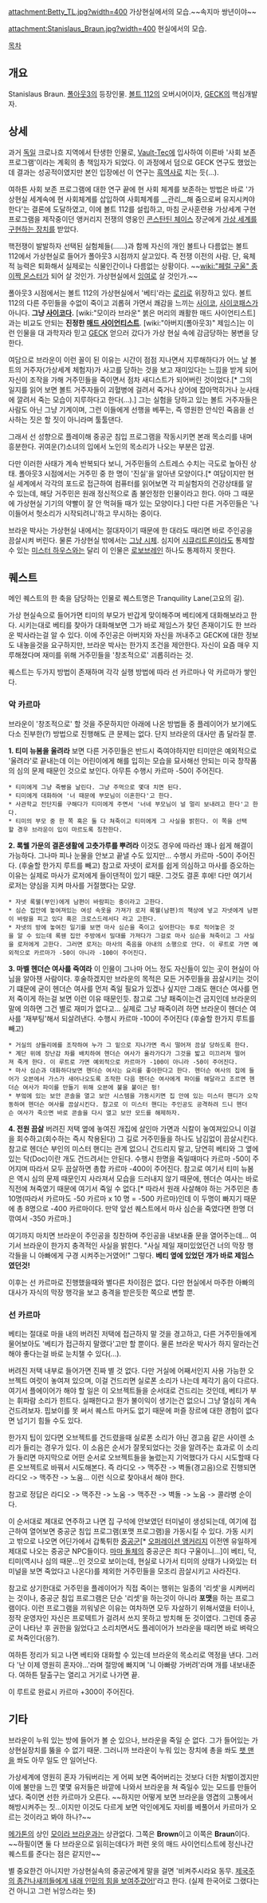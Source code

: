attachment:Betty_TL.jpg?width=400
가상현실에서의 모습.~~속지마 쌍년이야~~

attachment:Stanislaus_Braun.jpg?width=400
현실에서의 모습.

[[목차]]

== 개요 ==
Stanislaus Braun. [[폴아웃3]]의 등장인물. [[볼트 112]]의 오버시어이자, [[GECK]]의 핵심개발자.

== 상세 ==
과거 [[독일]] 크로나흐 지역에서 탄생한 인물로, [[Vault-Tec]]에 입사하여 이른바 '사회 보존 프로그램'이라는 계획의 총 책임자가 되었다. 이 과정에서 덤으로 GECK 연구도 했었는데 결과는 성공적이였지만 본인 입장에선 이 연구는 [[흑역사]]로 치는 듯(...).

여하튼 사회 보존 프로그램에 대한 연구 끝에 현 사회 체계를 보존하는 방법은 바로 '가상현실 세계속에 현 사회체계를 삽입하여 사회체계를 __관리__해 줌으로써 유지시켜야 한다'는 결론에 도달하였고, 이에 볼트 112를 설립하고, 마침 군사훈련용 가상세계 구현 프로그램을 제작중이던 앵커리지 전쟁의 영웅인 [[콘스탄틴 체이스]] 장군에게 [[오퍼레이션 앵커리지|가상 세계를 구현하는 장치]]를 받았다. 

핵전쟁이 발발하자 선택된 실험체들(……)과 함께 자신의 개인 볼트나 다름없는 볼트 112에서 가상현실로 들어가 폴아웃3 시점까지 살고있다. 즉 전쟁 이전의 사람. 단, 육체적 능력은 퇴화해서 실제로는 식물인간이나 다름없는 상황이다. ~~[[wiki:"페럴 구울" 종이짝 몬스터]]가 되어 살 것인가. 가상현실에서 [[잉여]]로 살 것인가.~~

폴아웃3 시점에서는 볼트 112의 가상현실에서 '베티'라는 [[로리]]로 위장하고 있다. 볼트 112의 다른 주민들을 수없이 죽이고 괴롭혀 가면서 쾌감을 느끼는 [[사이코]], [[사이코패스]]가 아니다. '''그냥 [[사이코]]다.''' [wiki:"모이라 브라운" 붉은 머리의 쾌활한 매드 사이언티스트]과는 비교도 안되는 '''진정한 [[매드 사이언티스트]]'''. [wiki:"아버지(폴아웃3)" 제임스]는 이런 인물을 대 과학자라 믿고 [[GECK]] 얻으러 갔다가 가상 현실 속에 감금당하는 봉변을 당한다. 

여담으로 브라운이 이런 꼴이 된 이유는 시간이 점점 지나면서 지루해하다가 어느 날 볼트의 거주자(가상세계 체험자)가 사고를 당하는 것을 보고 재미있다는 느낌을 받게 되어 자신이 조작을 가해 거주민들을 죽이면서 점차 새디스트가 되어버린 것이었다.[* 그의 일지를 읽어 보면 볼트 거주자들이 괴혈병에 걸려서 죽거나 상어에 잡아먹히거나 눈사태에 깔려서 죽는 모습이 지루하다고 한다(...).] 그는 실험을 당하고 있는 볼트 거주자들은 사람도 아닌 그냥 기계이며, 그런 이들에게 선행을 베푸는, 즉 영원한 안식인 죽음을 선사하는 짓은 할 짓이 아니라며 툴툴댄다.

그래서 선 성향으로 플레이해 중공군 침입 프로그램을 작동시키면 본래 목소리를 내며 흥분한다. 귀여운(?)소녀의 입에서 노인의 목소리가 나오는 부분은 압권.

다만 이러한 사태가 계속 반복되다 보니, 거주민들의 스트레스 수치는 극도로 높아진 상태. 폴아웃3 시점에서는 거주민 중 한 명이 '진실'을 알아낸 모양이다.[* 여담이지만 현실 세계에서 각각의 포드로 접근하여 컴퓨터를 읽어보면 각 피실험자의 건강상태를 알 수 있는데, 해당 거주민은 원래 정신적으로 좀 불안정한 인물이라고 한다. 아마 그 때문에 가상현실 기기의 약빨이 잘 안 먹혀들 때가 있는 모양이다.] 다만 다른 거주민들은 '나이들어서 헛소리가 시작되려니'하고 무시하는 중이다.

브라운 박사는 가상현실 내에서는 절대자이기 때문에 한 대라도 때리면 바로 주인공을 끔살시켜 버린다. 물론 가상현실 밖에서는 [[그냥 시체]]. 심지어 [[시큐리트론]]이라도 통제할 수 있는 [[미스터 하우스]]와는 달리 이 인물은 [[로보브레인]] 하나도 통제하지 못한다.

== 퀘스트 ==
메인 퀘스트의 한 축을 담당하는 인물로 퀘스트명은 Tranquility Lane(고요의 길).

가상 현실속으로 들어가면 티미의 부모가 반갑게 맞이해주며 베티에게 대화해보라고 한다. 시키는대로 베티를 찾아가 대화해보면 그가 바로 제임스가 찾던 존재이기도 한 브라운 박사라는걸 알 수 있다. 이에 주인공은 아버지와 자신을 꺼내주고 GECK에 대한 정보도 내놓을것을 요구하지만, 브라운 박사는 한가지 조건을 제안한다. 자신이 요즘 매우 지루해졌다며 재미를 위해 거주민들을 '창조적으로' 괴롭히라는 것.

퀘스트는 두가지 방법이 존재하며 각각 실행 방법에 따라 선 카르마나 악 카르마가 쌓인다.

=== 악 카르마 ===
브라운이 '창조적으로' 할 것을 주문하지만 아래에 나온 방법들 중 플레이어가 보기에도 다소 진부한(?) 방법으로 진행해도 큰 문제는 없다. 단지 브라운의 대사만 좀 달라질 뿐. 

'''1. 티미 뉴봄을 울려라'''
보면 다른 거주민들은 반드시 죽여야하지만 티미만은 예외적으로 '울려라'로 끝내는데 이는 어린이에게 해를 입히는 모습을 묘사해선 안되는 미국 창작품의 심의 문제 때문인 것으로 보인다. 아무튼 수행시 카르마 -50이 주어진다.

 * 티미에게 그냥 죽빵을 날린다. 그냥 주먹으로 몇대 치면 된다.
 * 티미에게 대화하여 '너 때문에 부모님이 이혼한다'고 한다.
 * 사관학교 전단지를 구해다가 티미에게 주면서 '너네 부모님이 널 멀리 보내려고 한다'고 한다.
 * 티미의 부모 중 한 쪽 혹은 둘 다 쳐죽이고 티미에게 그 사실을 밝힌다. 이 쪽을 선택할 경우 브라운이 입이 마르도록 칭찬한다.

'''2. 록웰 가문의 결혼생활에 고춧가루를 뿌려라'''
이것도 경우에 따라선 꽤나 쉽게 해결이 가능하다. 그나마 피나 눈물을 안보고 끝낼 수도 있지만... 수행시 카르마 -50이 주어진다. (후술할 한가지 루트를 빼고) 참고로 자넷이 로저를 쉽게 의심하고 마사를 증오하는 이유는 실제로 마사가 로저에게 들이댄적이 있기 때문. 그것도 결혼 후에! 다만 여기서 로저는 양심을 지켜 마사를 거절했다는 모양.

 * 자넷 록웰(부인)에게 남편이 바람피는 중이라고 고한다.
 * 심슨 집안에 놓여져있는 여성 속옷을 가져가 로저 록웰(남편)의 책상에 넣고 자넷에게 남편이 바람을 피고 있다 혹은 크로스드레서다 라고 고한다.
 * 자넷의 방에 놓여진 일기를 보면 마사 심슨을 죽이고 싶어한다는 투로 적어놓은 것을 알 수 있는데 록웬 집안 주방에서 밀대를 가져다가 그걸로 마사 심슨을 쳐죽이고 그 사실을 로저에게 고한다. 그러면 로저는 마사의 죽음을 아내의 소행으로 안다. 이 루트로 가면 예외적으로 카르마가 -50이 아니라 -100이 주어진다.

'''3. 마벨 헨더슨 여사를 죽여라'''
이 인물이 그나마 어느 정도 자신들이 있는 곳이 현실이 아님을 알아챈 사람이다. 후술하겠지만 브라운의 목적은 모든 거주민들을 끔살시키는 것이기 떄문에 굳이 헨더슨 여사를 먼저 죽일 필요가 있겠나 싶지만 그래도 핸더슨 여사를 먼저 죽이게 하는걸 보면 이런 이유 때문인듯. 참고로 그냥 패죽이는건 금지인데 브라운의 말에 의하면 그건 별로 재미가 없다고... 실제로 그냥 패죽이려 하면 브라운이 헨더슨 여사를 '재부팅'해서 되살려낸다. 수행시 카르마 -100이 주어진다 (후술할 한가지 루트를 빼고)

 * 거실의 샹들리에를 조작하여 누가 그 밑으로 지나가면 즉시 떨어져 끔살 당하도록 한다.
 * 계단 위에 장난감 차를 배치하여 헨더슨 여사가 올라가다가 그것을 밟고 미끄러져 떨어져 죽게 한다. 이 루트로 가면 예외적으로 카르마가 -100이 아니라 -50이 주어진다.
 * 마사 심슨과 대화하다보면 헨더슨 여사는 요리를 좋아한다고 한다. 헨더슨 여사의 집에 들어가 오븐에서 가스가 새어나오도록 조작한 다음 헨더슨 여사에게 파이를 해달라고 조르면 헨더슨 여사가 파이를 만들기 위해 오븐에 불을 붙이곤 펑!
 * 부엌에 있는 보안 콘솔을 열고 보안 시스템을 가동시키면 집 안에 있는 미스터 핸디가 오작동하여 헨더슨 여사를 끔살시킨다. 참고로 이 미스터 핸디는 주인공도 공격하려 드니 헨더슨 여사가 죽으면 바로 콘솔을 다시 열고 보안 모드를 해제하자.

'''4. 전원 끔살'''
버려진 저택 옆에 놓여진 개집에 살인마 가면과 식칼이 놓여져있으니 이걸을 회수하고(회수하는 즉시 착용된다) 그 길로 거주민들을 하나도 남김없이 끔살시킨다. 참고로 헨더슨 부인의 미스터 핸디는 관계 없으니 건드리지 말고, 당연히 베티와 그 옆에 있는 닥(Doc)이란 개도 건드려서는 안된다. 수행시 한명을 죽일때마다 카르마 -50이 주어지며 따라서 모두 끔살하면 총합 카르마 -400이 주어진다. 참고로 여기서 티미 뉴봄은 역시 심의 문제 때문인지 사라져서 모습을 드러내지 않기 때문에, 헨더슨 여사는 바로 직전에 쳐죽였기 때문에 여기서 죽일 수 없다.[* 따라서 원래 사살해야 하는 거주민은 총 10명(따라서 카르마도 -50 카르마 x 10 명 = -500 카르마)인데 이 두명이 빠지기 때문에 총 8명으로 -400 카르마이다. 만약 앞선 퀘스트에서 마사 심슨을 죽였다면 한명 더 깎여서 -350 카르마.]

여기까지 마치면 브라운이 주인공을 칭찬하며 주인공을 내보내줄 문을 열어주는데... 여기서 브라운이 한가지 충격적인 사실을 밝힌다. "사실 제일 재미있었던건 너의 막장 행각들을 니 아빠에게 구경 시켜주는거였어!" 그렇다. '''베티 옆에 있었던 개가 바로 제임스였던것!'''

이후는 선 카르마로 진행했을때와 별다른 차이점은 없다. 다만 현실에서 마주한 아빠의 대사가 자식의 막장 행각을 보고 충격을 받은듯한 쪽으로 변할 뿐.

=== 선 카르마 ===
베티는 절대로 마을 내의 버려진 저택에 접근하지 말 것을 경고하고, 다른 거주민들에게 물어보아도 '베티가 접근하지 말랬다'고만 할 뿐이다. 물론 브라운 박사가 하지 말라는건 해야 좋다는걸 바로 눈치챌 수 있다(...).

버려진 저택 내부로 들어가면 진짜 별 것 없다. 다만 거실에 어째서인지 사용 가능한 오브젝트 여럿이 놓여져 있으며, 이걸 건드리면 실로폰 소리가 나는데 제각기 음이 다르다. 여기서 플에이어가 해야 할 일은 이 오브젝트들을 순서대로 건드리는 것인데, 베티가 부는 휘파람 소리가 힌트다. 실패한다고 뭔가 불이익이 생기는건 없으니 그냥 열심히 계속 건드려보자. 핍보이를 못 써서 퀘스트 마커도 없기 때문에 퍼즐 장르에 대한 경험이 없다면 넘기기 힘들 수도 있다.

한가지 팁이 있다면 오브젝트를 건드렸을때 실로폰 소리가 아닌 경고음 같은 사이렌 소리가 들리는 경우가 있다. 이 소음은 순서가 잘못되었다는 것을 알려주는 효과로 이 소리가 들리면 마지막으로 어떤 순서로 오브젝트들을 눌렀는지 기억했다가 다시 시도할때 다른 오브젝트로 바꿔서 시도해본다. 즉 라디오 -> 맥주잔 -> 벽돌(경고음)으로 진행되면 라디오 -> 맥주잔 -> 노움... 이런 식으로 찾아내서 해야 한다.

참고로 정답은 라디오 -> 맥주잔 -> 노움 -> 맥주잔 -> 벽돌 -> 노움 -> 콜라병 순이다.

이 순서대로 제대로 연주하고 나면 집 구석에 안보였던 터미널이 생성되는데, 여기에 접근하여 열어보면 중공군 침입 프로그램(포맷 프로그램)을 가동시킬 수 있다. 가동 시키고 밖으로 나오면 어딘가에서 갑툭튀한 [[중공군]][* [[오퍼레이션 앵커리지]] 이전엔 유일하게 제대로 나오는 중공군 NPC들이다. [[마마 돌체]]의 중공군은 죄다 구울이니...]이 베티, 닥, 티미(역시나 심의 때문...인 것으로 보이는데, 현실로 나가서 티미의 상태가 나와있는 터미널을 보면 죽었다고 나온다)를 제외한 거주민들을 모조리 끔살시키고 사라진다.

참고로 상기한대로 거주민을 플레이어가 직접 죽이는 행위는 일종의 '리셋'을 시켜버리는 것이나, 중공군 침입 프로그램은 단순 '리셋'을 하는것이 아니라 '''포맷'''을 하는 프로그램이다. 이런 프로그램을 끼워넣은 이유는 여차하면 모두 자살하기 위해서였을 터이나, 정작 운영자인 자신은 프로텍트가 걸려서 쓰지 못하고 방치해 둔 것이였다. 그런데 중공군이 나타난 후 권한을 잃었다고 소리치면서도 플레이어가 브라운을 때리면 바로 벼락으로 쳐죽인다(응?).

여하튼 정리가 되고 나면 베티와 대화할 수 있는데 브라운의 목소리로 역정을 낸다. 그러다 '난 이제 영원히 혼자야...'라며 절망에 빠지며 '니 아빠랑 가버려'라며 개를 내보내준다. 여하튼 탈출구는 열리고 거기로 나가면 끝.

이 루트로 완료시 카르마 +300이 주어진다.

== 기타 ==
브라운이 누워 있는 방에 들어가 볼 순 있으나, 브라운을 죽일 순 없다. 그가 들어있는 가상현실장치를 뚫을 수 없기 때문. 그러니까 브라운이 누워 있는 장치에 총을 쏴도 [[팻 맨]]을 쏴도 아무 일도 안 일어난다.

가상세계에 영원히 혼자 가둬버리는 게 어찌 보면 죽어버리는 것보다 더한 처벌이겠지만 이에 불만을 느낀 몇몇 유저들은 바깥에 나와서 브라운을 쳐 죽일수 있는 모드를 만들어냈다. 죽이면 선한 카르마가 오른다. ~~하지만 어떻게 보면 브라운을 영겹의 고통에서 해방시켜주는 짓...이지만 이것도 다르게 보면 악인에게도 자비를 베풀어서 카르마가 오르는 것이라고 봐야 하나?~~

[[메가톤]]의 상인 [[모이라 브라운]]과는 상관없다. 그쪽은 '''Brown'''이고 이쪽은 '''Braun'''이다. ~~하필이면 둘 다 브라운으로 읽히는데다가 퍼런 옷의 매드 사이언티스트에 정신나간 퀘스트를 준다는 점은 같지만~~

별 중요한건 아니지만 가상현실속의 중공군에게 말을 걸면 '비켜주시라요 동무. [[내래 인민의 락을 보여주갔어|제국주의 종간나새끼들에게 내래 인민의 힘을 보여주갔어!]]'라고 한다. (실제 한국어로 그랬다는건 아니고 그런 뉘앙스라는 뜻)
